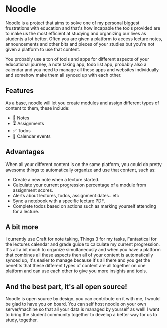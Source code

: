 # Noodle

Noodle is a project that aims to solve one of my personal biggest frustrations with education and that's how incapable the tools provided are to make us the most efficient at studying and organizing our lives as students a lot better. Often you are given a platform to access lecture notes, announcements and other bits and pieces of your studies but you're not given a platform to use that content.

You probably use a ton of tools and apps for different aspects of your educational journey, a note taking app, todo list app, probably also a calendar and you need to manage all these apps and websites individually and somehow make them all synced up with each other.

## Features

As a base, noodle will let you create modules and assign different types of content to them, these include:

- 📝 Notes
- ⏳ Assignments
- ✅ Todos
- 📆 Calendar events

## Advantages

When all your different content is on the same platform, you could do pretty awesome things to automatically organize and use that content, such as:

- Create a new note when a lecture started.
- Calculate your current progression percentage of a module from assignment scores.
- Alerts about lectures, todos, assignment dates...etc
- Sync a notebook with a specific lecture PDF.
- Complete todos based on actions such as marking yourself attending for a lecture.

## A bit more

I currently use Craft for note taking, Things 3 for my tasks, Fantastical for the lectures calendar and grade guide to calculate my current progression. It's all a bit much to organize simultaneously and when you have a platform that combines all these aspects then all of your content is automatically synced up, it's easier to manage because it's all there and you get the benefits that these different types of content are all together on one platform and can use each other to give you more insights and tools.

## And the best part, it's all open source!

Noodle is open source by design, you can contribute on it with me, I would be glad to have you on board. You can self host noodle on your own server/machine so that all your data is managed by yourself as well! I want to bring the student community together to develop a better way for us to study, together.
